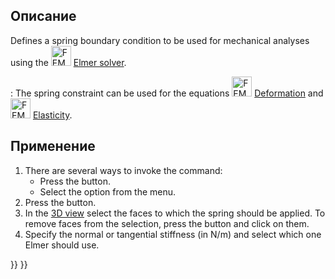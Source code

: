<languages/>

{{Docnav/ru
|[[FEM_ConstraintTie/ru|Constraint tie]]
|[[FEM_ConstraintForce/ru|Constraint force]]
|[[FEM_Workbench/ru|FEM]]
|IconL=FEM_ConstraintTie.svg
|IconR=FEM_ConstraintForce.svg
|IconC=Workbench_FEM.svg
}}

{{GuiCommandContainer|
{{GuiCommand
|Name=FEM ConstraintSpring
|MenuLocation=Model → Mechanical Boundary Conditions and Loads → Spring Boundary Condition
|Workbenches=[[FEM_Workbench|FEM]]
|Shortcut=
|Version=0.20
|SeeAlso=
}}
{{GuiCommandFemInfo
|Solvers=Elmer
}}
}}

<span id="Description"></span>
==Описание==

Defines a spring boundary condition to be used for mechanical analyses using the [[Image:FEM_SolverElmer.svg|32px]] [[FEM_SolverElmer|Elmer solver]].

{{Version|0.21}}: The spring constraint can be used for the equations [[Image:FEM_EquationDeformation.svg|32px]] [[FEM_EquationDeformation|Deformation]] and [[Image:FEM_EquationElasticity.svg|32px]] [[FEM_EquationElasticity|Elasticity]]. 

<span id="Usage"></span>
==Применение==

# There are several ways to invoke the command:
#* Press the {{Button|[[Image:FEM_ConstraintSpring.svg|16px]] [[FEM_ConstraintSpring|Spring Boundary Condition]]}} button.
#* Select the {{MenuCommand|Model → Mechanical Boundary Conditions and Loads → [[Image:FEM_ConstraintSpring.svg|16px]] Spring Boundary Condition}} option from the menu.
# Press the {{Button|Add}} button.
# In the [[3D_view|3D view]] select the faces to which the spring should be applied. To remove faces from the selection, press the {{Button|Remove}} button and click on them.
# Specify the normal or tangential stiffness (in N/m) and select which one Elmer should use.


{{Docnav/ru
|[[FEM_ConstraintTie/ru|Constraint tie]]
|[[FEM_ConstraintForce/ru|Constraint force]]
|[[FEM_Workbench/ru|FEM]]
|IconL=FEM_ConstraintTie.svg
|IconR=FEM_ConstraintForce.svg
|IconC=Workbench_FEM.svg
}}

{{FEM Tools navi{{#translation:}}}}
{{Userdocnavi{{#translation:}}}}